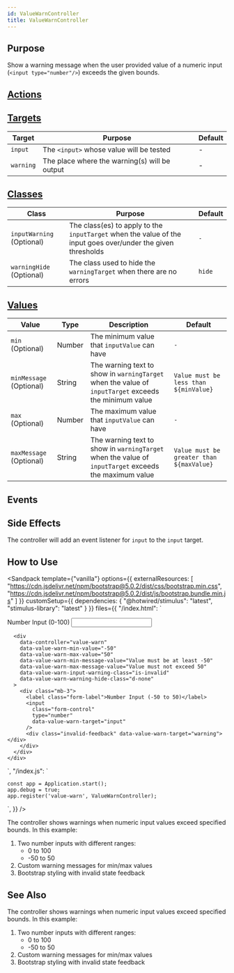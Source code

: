 ```yaml
---
id: ValueWarnController
title: ValueWarnController
---
```




## Purpose

Show a warning message when the user provided value of a numeric input (`<input type="number"/>`) exceeds the given bounds.


## [Actions](https://stimulus.hotwire.dev/reference/actions)
<NoActions/>

## [Targets](https://stimulus.hotwire.dev/reference/targets)

| Target    | Purpose                                       | Default |
|-----------|-----------------------------------------------|---------|
| `input`   | The `<input>` whose value will be tested      | -       |
| `warning` | The place where the warning(s) will be output | -       |

## [Classes](https://stimulus.hotwire.dev/reference/classes)

| Class                     | Purpose                                                                                                      | Default |
|---------------------------|--------------------------------------------------------------------------------------------------------------|---------|
| `inputWarning` (Optional) | The class(es) to apply to the `inputTarget` when the value of the input goes over/under the given thresholds | `-`     |
| `warningHide` (Optional)  | The class used to hide the `warningTarget` when there are no errors                                          | `hide`  |

## [Values](https://stimulus.hotwire.dev/reference/values)

| Value                   | Type   | Description                                                                                           | Default                                  |
|-------------------------|--------|-------------------------------------------------------------------------------------------------------|------------------------------------------|
| `min` (Optional)        | Number | The minimum value that `inputValue` can have                                                          | `-`                                      |
| `minMessage` (Optional) | String | The warning text to show in `warningTarget` when the value of `inputTarget` exceeds the minimum value | `Value must be less than ${minValue}`    |
| `max` (Optional)        | Number | The maximum value that `inputValue` can have                                                          | `-`                                      |
| `maxMessage` (Optional) | String | The warning text to show in `warningTarget` when the value of `inputTarget` exceeds the maximum value | `Value must be greater than ${maxValue}` |

## Events
<NoEvents/>

## Side Effects

The controller will add an event listener for `input` to the `input` target.


## How to Use

<Sandpack
  template={"vanilla"}
  options={{
    externalResources: [
      "https://cdn.jsdelivr.net/npm/bootstrap@5.0.2/dist/css/bootstrap.min.css",
      "https://cdn.jsdelivr.net/npm/bootstrap@5.0.2/dist/js/bootstrap.bundle.min.js"
    ]
  }}
  customSetup={{
    dependencies: {
      "@hotwired/stimulus": "latest",
      "stimulus-library": "latest"
    }
  }}
  files={{
    "/index.html": `<div class="container mt-5">
  <div class="row">
    <div class="col-md-6 mx-auto">
      <div
        data-controller="value-warn"
        data-value-warn-min-value="0"
        data-value-warn-max-value="100"
        data-value-warn-min-message-value="Value must be at least 0"
        data-value-warn-max-message-value="Value must not exceed 100"
        data-value-warn-input-warning-class="is-invalid"
        data-value-warn-warning-hide-class="d-none"
      >
        <div class="mb-3">
          <label class="form-label">Number Input (0-100)</label>
          <input
            class="form-control"
            type="number"
            data-value-warn-target="input"
          />
          <div class="invalid-feedback" data-value-warn-target="warning"></div>
        </div>
      </div>

      <div
        data-controller="value-warn"
        data-value-warn-min-value="-50"
        data-value-warn-max-value="50"
        data-value-warn-min-message-value="Value must be at least -50"
        data-value-warn-max-message-value="Value must not exceed 50"
        data-value-warn-input-warning-class="is-invalid"
        data-value-warn-warning-hide-class="d-none"
      >
        <div class="mb-3">
          <label class="form-label">Number Input (-50 to 50)</label>
          <input
            class="form-control"
            type="number"
            data-value-warn-target="input"
          />
          <div class="invalid-feedback" data-value-warn-target="warning"></div>
        </div>
      </div>
    </div>
  </div>
</div>`,
    "/index.js": `
    
    const app = Application.start();
    app.debug = true;
    app.register('value-warn', ValueWarnController);
`,
  }}
/>

The controller shows warnings when numeric input values exceed specified bounds. In this example:

1. Two number inputs with different ranges:
   - 0 to 100
   - -50 to 50
2. Custom warning messages for min/max values
3. Bootstrap styling with invalid state feedback

## See Also

The controller shows warnings when numeric input values exceed specified bounds. In this example:

1. Two number inputs with different ranges:
   - 0 to 100
   - -50 to 50
2. Custom warning messages for min/max values
3. Bootstrap styling with invalid state feedback

